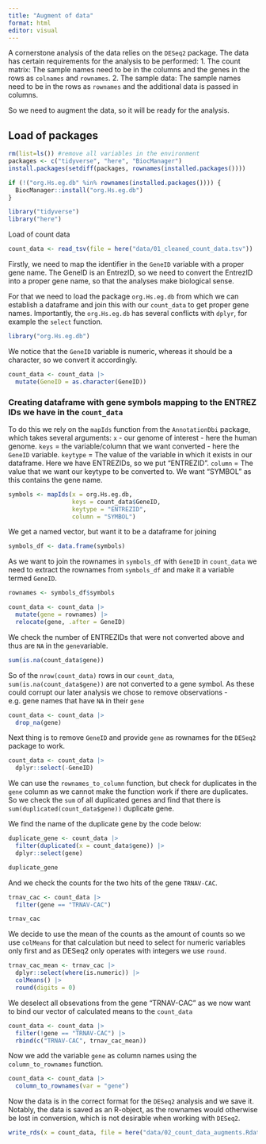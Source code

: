 ```yaml
---
title: "Augment of data"
format: html
editor: visual
---
```


A cornerstone analysis of the data relies on the `DESeq2` package. The data has certain requirements for the analysis to be performed: 1. The count matrix: The sample names need to be in the columns and the genes in the rows as `colnames` and `rownames`. 2. The sample data: The sample names need to be in the rows as `rownames` and the additional data is passed in columns.

So we need to augment the data, so it will be ready for the analysis.

## Load of packages

```r
rm(list=ls()) #remove all variables in the environment
packages <- c("tidyverse", "here", "BiocManager")
install.packages(setdiff(packages, rownames(installed.packages())))

if (!("org.Hs.eg.db" %in% rownames(installed.packages()))) {
  BiocManager::install("org.Hs.eg.db")
}

library("tidyverse")
library("here")
```

Load of count data

```r
count_data <- read_tsv(file = here("data/01_cleaned_count_data.tsv"))
```

Firstly, we need to map the identifier in the `GeneID` variable with a proper gene name. The GeneID is an EntrezID, so we need to convert the EntrezID into a proper gene name, so that the analyses make biological sense.

For that we need to load the package `org.Hs.eg.db` from which we can establish a dataframe and join this with our `count_data` to get proper gene names. Importantly, the `org.Hs.eg.db` has several conflicts with `dplyr`, for example the `select` function.

```r
library("org.Hs.eg.db")
```

We notice that the `GeneID` variable is numeric, whereas it should be a character, so we convert it accordingly.

```r
count_data <- count_data |> 
  mutate(GeneID = as.character(GeneID))
```

### Creating dataframe with gene symbols mapping to the ENTREZ IDs we have in the `count_data`

To do this we rely on the `mapIds` function from the `AnnotationDbi` package, which takes several arguments: `x` - our genome of interest - here the human genome. `keys` = the variable/column that we want converted - here the `GeneID` variable. `keytype` = The value of the variable in which it exists in our dataframe. Here we have ENTREZIDs, so we put "ENTREZID". `column` = The value that we want our keytype to be converted to. We want "SYMBOL" as this contains the gene name.

```r
symbols <- mapIds(x = org.Hs.eg.db, 
                  keys = count_data$GeneID, 
                  keytype = "ENTREZID", 
                  column = "SYMBOL")
```

We get a named vector, but want it to be a dataframe for joining

```r
symbols_df <- data.frame(symbols)
```

As we want to join the rownames in `symbols_df` with `GeneID` in `count_data` we need to extract the rownames from `symbols_df` and make it a variable termed `GeneID`.

```r
rownames <- symbols_df$symbols

count_data <- count_data |> 
  mutate(gene = rownames) |> 
  relocate(gene, .after = GeneID)
```

We check the number of ENTREZIDs that were not converted above and thus are `NA` in the `gene`variable.

```r
sum(is.na(count_data$gene))
```

So of the `nrow(count_data)` rows in our `count_data`, `sum(is.na(count_data$gene))` are not converted to a gene symbol. As these could corrupt our later analysis we chose to remove observations - e.g. gene names that have `NA` in their `gene`

```r
count_data <- count_data |> 
  drop_na(gene)
```

Next thing is to remove `GeneID` and provide `gene` as rownames for the `DESeq2` package to work.

```r
count_data <- count_data |> 
  dplyr::select(-GeneID)

```

We can use the `rownames_to_column` function, but check for duplicates in the `gene` column as we cannot make the function work if there are duplicates. So we check the `sum` of all duplicated genes and find that there is `sum(duplicated(count_data$gene))` duplicate gene.

We find the name of the duplicate gene by the code below:

```r
duplicate_gene <- count_data |> 
  filter(duplicated(x = count_data$gene)) |> 
  dplyr::select(gene)

duplicate_gene
```

And we check the counts for the two hits of the gene `TRNAV-CAC`.

```r
trnav_cac <- count_data |> 
  filter(gene == "TRNAV-CAC")

trnav_cac
```

We decide to use the mean of the counts as the amount of counts so we use `colMeans` for that calculation but need to select for numeric variables only first and as DESeq2 only operates with integers we use `round`.

```r
trnav_cac_mean <- trnav_cac |> 
  dplyr::select(where(is.numeric)) |> 
  colMeans() |> 
  round(digits = 0) 
```

We deselect all obsevations from the gene "TRNAV-CAC" as we now want to bind our vector of calculated means to the `count_data`

```r
count_data <- count_data |> 
  filter(!gene == "TRNAV-CAC") |> 
  rbind(c("TRNAV-CAC", trnav_cac_mean))
```

Now we add the variable `gene` as column names using the `column_to_rownames` function.

```r
count_data <- count_data |> 
  column_to_rownames(var = "gene")
```

Now the data is in the correct format for the `DESeq2` analysis and we save it. Notably, the data is saved as an R-object, as the rownames would otherwise be lost in conversion, which is not desirable when working with `DESeq2`.

```r
write_rds(x = count_data, file = here("data/02_count_data_augments.Rdata"))
```
